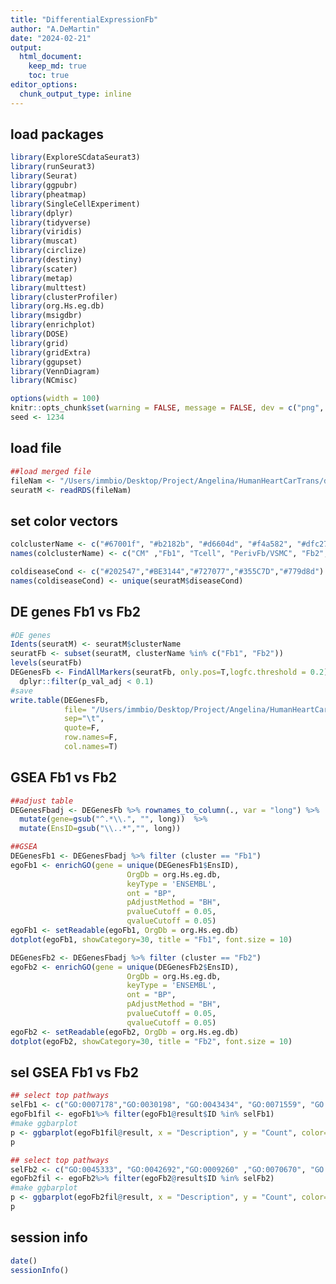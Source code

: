 ```yaml
---
title: "DifferentialExpressionFb"
author: "A.DeMartin"
date: "2024-02-21"
output: 
  html_document:
    keep_md: true
    toc: true
editor_options: 
  chunk_output_type: inline
---
```


## load packages
```r
library(ExploreSCdataSeurat3)
library(runSeurat3)
library(Seurat)
library(ggpubr)
library(pheatmap)
library(SingleCellExperiment)
library(dplyr)
library(tidyverse)
library(viridis)
library(muscat)
library(circlize)
library(destiny)
library(scater)
library(metap)
library(multtest)
library(clusterProfiler)
library(org.Hs.eg.db)
library(msigdbr)
library(enrichplot)
library(DOSE)
library(grid)
library(gridExtra)
library(ggupset)
library(VennDiagram)
library(NCmisc)
```

```r
options(width = 100)
knitr::opts_chunk$set(warning = FALSE, message = FALSE, dev = c("png", "pdf"))
seed <- 1234
```

## load file
```r
##load merged file 
fileNam <- "/Users/immbio/Desktop/Project/Angelina/HumanHeartCarTrans/data/Human_heart_allmerged_seurat.rds"
seuratM <- readRDS(fileNam)
```

## set color vectors 
```r
colclusterName <- c("#67001f", "#b2182b", "#d6604d", "#f4a582", "#dfc27d","#003c30","#01665e","#35978f","#c7eae5","#4d4d4d","#1a1a1a","#8c510a", "#355C7D") 
names(colclusterName) <- c("CM" ,"Fb1", "Tcell", "PerivFb/VSMC", "Fb2", "NC", "BEC3", "AdipoC", "LEC", "BEC1", "Mph2","BEC2", "Mph1")

coldiseaseCond <- c("#202547","#BE3144","#727077","#355C7D","#779d8d")
names(coldiseaseCond) <- unique(seuratM$diseaseCond)
```

## DE genes Fb1 vs Fb2
```r
#DE genes
Idents(seuratM) <- seuratM$clusterName
seuratFb <- subset(seuratM, clusterName %in% c("Fb1", "Fb2"))
levels(seuratFb)
DEGenesFb <- FindAllMarkers(seuratFb, only.pos=T,logfc.threshold = 0.2) %>% 
  dplyr::filter(p_val_adj < 0.1) 
#save 
write.table(DEGenesFb, 
            file= "/Users/immbio/Desktop/Project/Angelina/HumanHeartCarTrans/analysis/DeGenesFb",
            sep="\t",
            quote=F,
            row.names=F,
            col.names=T)
```

## GSEA Fb1 vs Fb2
```r
##adjust table
DEGenesFbadj <- DEGenesFb %>% rownames_to_column(., var = "long") %>%
  mutate(gene=gsub("^.*\\.", "", long))  %>%
  mutate(EnsID=gsub("\\..*","", long))

##GSEA
DEGenesFb1 <- DEGenesFbadj %>% filter (cluster == "Fb1")
egoFb1 <- enrichGO(gene = unique(DEGenesFb1$EnsID),
                          OrgDb = org.Hs.eg.db,
                          keyType = 'ENSEMBL',
                          ont = "BP",
                          pAdjustMethod = "BH",
                          pvalueCutoff = 0.05,
                          qvalueCutoff = 0.05)
egoFb1 <- setReadable(egoFb1, OrgDb = org.Hs.eg.db)
dotplot(egoFb1, showCategory=30, title = "Fb1", font.size = 10)

DEGenesFb2 <- DEGenesFbadj %>% filter (cluster == "Fb2")
egoFb2 <- enrichGO(gene = unique(DEGenesFb2$EnsID),
                          OrgDb = org.Hs.eg.db,
                          keyType = 'ENSEMBL',
                          ont = "BP",
                          pAdjustMethod = "BH",
                          pvalueCutoff = 0.05,
                          qvalueCutoff = 0.05)
egoFb2 <- setReadable(egoFb2, OrgDb = org.Hs.eg.db)
dotplot(egoFb2, showCategory=30, title = "Fb2", font.size = 10)
```
## sel GSEA Fb1 vs Fb2
```r
## select top pathways
selFb1 <- c("GO:0007178","GO:0030198", "GO:0043434", "GO:0071559", "GO:0030509")
egoFb1fil <- egoFb1%>% filter(egoFb1@result$ID %in% selFb1)
#make ggbarplot
p <- ggbarplot(egoFb1fil@result, x = "Description", y = "Count", color= "#b2182b", size = 3, sort.val = "asc", orientation = "horizontal", lab.vjust = 1)
p

## select top pathways
selFb2 <- c("GO:0045333", "GO:0042692","GO:0009260" ,"GO:0070670", "GO:0034341")
egoFb2fil <- egoFb2%>% filter(egoFb2@result$ID %in% selFb2)
#make ggbarplot
p <- ggbarplot(egoFb2fil@result, x = "Description", y = "Count", color= "#dfc27d", size = 3, sort.val = "asc", orientation = "horizontal", lab.vjust = 1)
p
```

## session info
```r
date()
sessionInfo()
```
